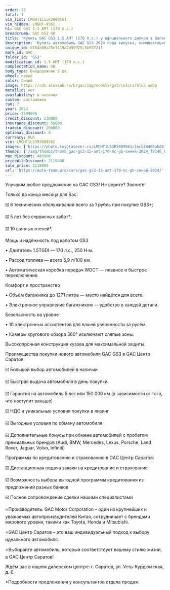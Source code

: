 ```yaml
---
order: 22
total: 1
vin_list: LMGHT1L53R3089561
vin_hidden: LMGHT-9561
h1: GAC GS3 1.5 AMT (170 л.с.)
breadcrumb: GAC GS3 GB
title: 'Купить GAC GS3 1.5 AMT (170 л.с.) у официального дилера в Балаково'
description: 'Купить автомобиль GAC GS3 2024 года выпуска, комплектация GB, цвет - Синий, двигатель - 1.5 AMT (170 л.с.) у официального дилера в г. Балаково. Стоимость данного автомобиля GAC GS3 – 2119000'
unique_id: d184e00a25e3419a2d99925c5b93721f
mark_id: GAC
folder_id: 'GS3'
modification_id: 1.5 AMT (170 л.с.)
complectation_name: GB
body_type: Внедорожник 5 дв.
wheel: левый
color: Синий
image: https://cdn.alexsab.ru/b/gac/img/models/gs3/colors/blue.webp
metallic: нет
availability: в наличии
custom: растаможен
run: 7
year: 2024
price: 2599000
credit_discount: 230000
insurance_discount: 50000
tradein_discount: 200000
optional_discount: 0
currency: RUR
vin: LMGHT1L53R3089561
images: ['https://photo.toyotasever.ru/LMGHT1L53R3089561/2ecb84406abd31b12ccd75f944bf9146.jpg', 'https://photo.toyotasever.ru/LMGHT1L53R3089561/083144f933b5bc35181bf07551265af0.jpeg', 'https://photo.toyotasever.ru/LMGHT1L53R3089561/5a8314fa365c0ef05334511bfeb9d785.jpeg', 'https://photo.toyotasever.ru/LMGHT1L53R3089561/eebbde6409383b47b891401d98b01474.jpeg', 'https://photo.toyotasever.ru/LMGHT1L53R3089561/6f2ff1a0aaf73802fcd63357da1e3d6c.jpeg', 'https://photo.toyotasever.ru/LMGHT1L53R3089561/1aabd7d3440d1f5ebabc1aabbf923374.jpeg', 'https://photo.toyotasever.ru/LMGHT1L53R3089561/d0a35c8bddf902c8ad6ee89060b51916.jpeg', 'https://photo.toyotasever.ru/LMGHT1L53R3089561/aa1f09e738069164ac2e3e027acc9f1e.jpeg', 'https://photo.toyotasever.ru/LMGHT1L53R3089561/333d7d97c20c5baf18f5c89b864e50d1.jpeg', 'https://photo.toyotasever.ru/LMGHT1L53R3089561/e96673e2970649cd639360a0bd6e9138.jpeg', 'https://photo.toyotasever.ru/LMGHT1L53R3089561/11b945f78c1f0b00a857e63d164b00c5.jpeg', 'https://photo.toyotasever.ru/LMGHT1L53R3089561/440ac4478a3e6b01121a9f815da66476.jpeg', 'https://photo.toyotasever.ru/LMGHT1L53R3089561/f5286b36af55041a00623c162ad460f2.jpeg', 'https://photo.toyotasever.ru/LMGHT1L53R3089561/a80c4e8ccf23e7e09525ef14fcca32db.jpeg', 'https://photo.toyotasever.ru/LMGHT1L53R3089561/86255b2bf68038dd9987bac83ca74188.jpeg', 'https://photo.toyotasever.ru/LMGHT1L53R3089561/8a5627bfbcc8affe2386ed95667b3e07.jpeg', 'https://photo.toyotasever.ru/LMGHT1L53R3089561/f1f099a4447b1c8bcede04674b86ee3d.jpeg', 'https://photo.toyotasever.ru/LMGHT1L53R3089561/a8808ec64bdcc5eb1cf0ea48f8551e5e.jpeg', 'https://photo.toyotasever.ru/LMGHT1L53R3089561/ac4dd2345a498c56f80764a08a037c75.jpeg']
thumbs: ['/img/thumbs/thumb_gac-gs3-15-amt-170-лс-gb-синий-2024_f9146_0.webp', '/img/thumbs/thumb_gac-gs3-15-amt-170-лс-gb-синий-2024_65af0_1.webp', '/img/thumbs/thumb_gac-gs3-15-amt-170-лс-gb-синий-2024_9d785_2.webp', '/img/thumbs/thumb_gac-gs3-15-amt-170-лс-gb-синий-2024_01474_3.webp', '/img/thumbs/thumb_gac-gs3-15-amt-170-лс-gb-синий-2024_e3d6c_4.webp']
max_discount: 480000
priceWithDiscount: 2119000
sale_price: 2119000
url: 'https://auto-team.pro/cars/gac-gs3-15-amt-170-лс-gb-синий-2024/'
---
```

<p>
 Улучшим любое предложение на GAC GS3! Не верите? Звоните!
</p>
<p>
</p>
<p>
 Только до конца месяца для Вас:
</p>
<p>
</p>
<p>
 ☑️ 6 технических обслуживаний всего за 1 рубль при покупке GS3*;
</p>
<p>
 ☑️ 5 лет без сервисных забот*;
</p>
<p>
 ☑️ 10 шинных отелей*.
</p>
<p>
</p>
<p>
 Мощь и надёжность под капотом GS3
</p>
<p>
</p>
<p>
 • Двигатель 1.5TGDI — 170 л.с., 250 Н·м.
</p>
<p>
 • Расход топлива — всего 5,9 л/100 км.
</p>
<p>
 • Автоматическая коробка передач WDCT — плавное и быстрое переключение.
</p>
<p>
</p>
<p>
 Комфорт и пространство
</p>
<p>
</p>
<p>
 • Объём багажника до 1271 литра — место найдётся для всего.
</p>
<p>
 • Электронное управление багажником — удобство в каждой детали.
</p>
<p>
</p>
<p>
 Безопасность на уровне
</p>
<p>
</p>
<p>
 • 10 электронных ассистентов для вашей уверенности за рулём.
</p>
<p>
 • Камеры кругового обзора 360° исключают слепые зоны.
</p>
<p>
 Высокопрочная конструкция кузова для максимальной защиты.
</p>
<p>
</p>
<p>
 Преимущества покупки нового автомобиля GAC GS3 в GАС Центр Саратов:
</p>
<p>
 ☑️ Большой выбор автомобилей в наличии
</p>
<p>
 ☑️ Быстрая выдача автомобиля в день покупки
</p>
<p>
 ☑️ Гарантия на автомобиль 5 лет или 150 000 км (в зависимости от того, что наступит раньше)
</p>
<p>
 ☑️ НДС и уникальные условия покупки в лизинг
</p>
<p>
 ☑️ Выгодные условия по обмену автомобиля
</p>
<p>
 ☑️ Дополнительные бонусы при обмене автомобилей с пробегом премиальных брендов (Audi, BMW, Mercedes, Lexus, Porsche, Land Rover, Jaguar, Volvo, Infiniti)
</p>
<p>
</p>
<p>
 Программы по кредитованию и страхованию в GАС Центр Саратов:
</p>
<p>
 ☑️ Дистанционная подача заявки на кредитование и страхование
</p>
<p>
 ☑️ Возможность выбора выгодной программы кредитования из предложений разных банков
</p>
<p>
 ☑️ Полное сопровождение сделки нашими специалистами
</p>
<p>
</p>
<p>
 ⭐️Производитель: GAC Motor Corporation – один из крупнейших и уважаемых автопроизводителей Китая, сотрудничает с брендами мирового уровня, такими как Toyota, Honda и Mitsubishi.
</p>
<p>
 ⭐️GАС Центр Саратов – это ваш индивидуальный подход к выбору идеального автомобиля.
</p>
<p>
 ⭐️Выбирайте автомобиль, который соответствует вашему стилю жизни, в GАС Центр Саратов!
</p>
<p>
</p>
<p>
 Ждём вас в нашем дилерском центре: г. Саратов, ул. Усть-Курдюмская, д. 6.
</p>
<p>
</p>
<p>
 *Подробности предложения у консультантов отдела продаж
</p>
